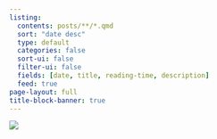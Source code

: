 ```yaml
---
listing:
  contents: posts/**/*.qmd
  sort: "date desc"
  type: default
  categories: false
  sort-ui: false
  filter-ui: false
  fields: [date, title, reading-time, description]
  feed: true
page-layout: full
title-block-banner: true
---
```


![](rhino.jpg)
